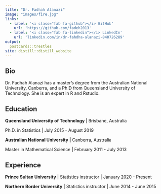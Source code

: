 ```yaml
---
title: "Dr. Fadhah Alanazi"
image: "images/fire.jpg"
links:
  - label: '<i class="fab fa-github"></i> GitHub'
    url: 'https://github.com/fadeh2013'
  - label: '<i class="fab fa-linkedin"></i> LinkedIn'
    url: 'linkedin.com/in/dr-fahdha-alanazi-840726289'
output:
  postcards::trestles
site: distill::distill_website
---
```

 
 
## Bio

Dr. Fadhah Alanazi has a master's degree from the Australian National University, Canberra, and a Ph.D
from Queensland University of Technology. She is an expert in R and Rstudio. 

## Education

**Queensland University of Technology** | Brisbane, Australia

Ph.D. in Statistics | July 2015 - August 2019

**Australian National University** | Canberra, Australia

Master in Mathematical Science | February 2011 - July 2013

## Experience

**Prince Sultan University** | Statistics instructor | January 2020 - Present

**Northern Border University** | Statistics instructor | June 2014 - June 2015
